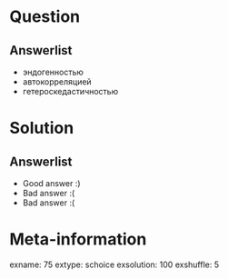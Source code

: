 Question
========


Answerlist
----------
*  эндогенностью
*  автокорреляцией
*  гетероскедастичностью

Solution
========

Answerlist
----------
*  Good answer :)
*  Bad answer :(
*  Bad answer :(

Meta-information
================
exname: 75
extype: schoice
exsolution: 100
exshuffle: 5
